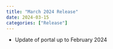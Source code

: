 ```yaml
---
title: "March 2024 Release"
date: 2024-03-15
categories: ["Release"]
---
```


<script src="/rmarkdown-libs/header-attrs/header-attrs.js"></script>


<ul>
<li>Update of portal up to February 2024</li>
</ul>
